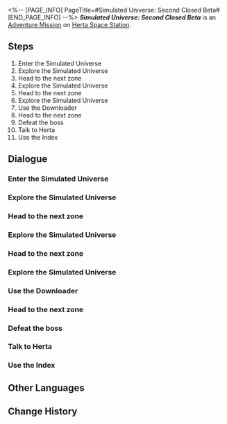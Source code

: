 <%-- [PAGE_INFO]
PageTitle=#Simulated Universe: Second Closed Beta#
[END_PAGE_INFO] --%>
{{Stub|Dialogue.}}
{{Mission Infobox
|id            = 4030002
|title         = 
|image         = <!--Mission Simulated Universe Second Closed Beta.png-->
|type          = Adventure
|event_name    = 
|chapter       = 
|requirements  = [[Trailblaze Mission]] ''[[Simulated Universe: First Closed Beta]]'' completed
|summary       = <!--official mission summary from Fate's Atlas-->
|characters    = Trailblazer
|startLocation = [[Herta Space Station]] - [[Herta's Office]]
|world         = Herta Space Station
|area          = Herta's Office
|prev          = 
|next          = 
|rewards       = Trailblaze EXP*1,000; Stellar Jade*50; Adventure Log*3; Condensed Aether*3; Credit*15,000
}}
'''''Simulated Universe: Second Closed Beta''''' is an [[Adventure Mission]] on [[Herta Space Station]].

==Steps==
# Enter the Simulated Universe
# Explore the Simulated Universe
# Head to the next zone
# Explore the Simulated Universe
# Head to the next zone
# Explore the Simulated Universe
# Use the Downloader
# Head to the next zone
# Defeat the boss
# Talk to Herta
# Use the Index

<!--
==Gameplay Notes==

--><!--
==Trial Character==

-->
==Dialogue==
{{Stub Dialogue}}

===Enter the Simulated Universe===
{{Mission Description|type=adventure|location=Herta's Office|Herta asks you to enter the Simulated Universe created by the Genius Society while pretending to be the Aeon of Trailblaze, and try to glean the secret of Aeons and Paths from the simulated Aeons.}}
{{Dialogue Start}}
:{{tx}}
{{Dialogue End}}

===Explore the Simulated Universe===
{{Dialogue Start}}
:{{tx}}
{{Dialogue End}}

===Head to the next zone===
{{Dialogue Start}}
:{{tx}}
{{Dialogue End}}

===Explore the Simulated Universe===
{{Dialogue Start}}
:{{tx}}
{{Dialogue End}}

===Head to the next zone===
{{Dialogue Start}}
:{{tx}}
{{Dialogue End}}

===Explore the Simulated Universe===
{{Dialogue Start}}
:{{tx}}
{{Dialogue End}}

===Use the Downloader===
{{Dialogue Start}}
:{{tx}}
{{Dialogue End}}

===Head to the next zone===
{{Dialogue Start}}
:{{tx}}
{{Dialogue End}}

===Defeat the boss===
{{Dialogue Start}}
:{{tx}}
{{Dialogue End}}

===Talk to Herta===
{{Dialogue Start}}
:{{tx}}
{{Dialogue End}}

===Use the Index===
{{Dialogue Start}}
:{{tx}}
{{Dialogue End}}

==Other Languages==
{{Other Languages
|en   = Simulated Universe: Second Closed Beta
|zhs  = 模拟宇宙•漫游测试
|zht  = 模擬宇宙•漫遊測試
|ja   = 模擬宇宙・巡星テスト
|ko   = 시뮬레이션 우주•2차 클로즈 베타
|es   = Universo Simulado: segunda beta cerrada
|fr   = Univers simulé&nbsp;: Deuxième bêta fermée
|ru   = Виртуальная вселенная: Второй бета-тест
|th   = Simulated Universe: การทดสอบประสิทธิภาพ
|vi   = Vũ Trụ Mô Phỏng - Thử Nghiệm Close Beta
|de   = Universum-Simulation: Zweite geschlossene Beta
|id   = Simulated Universe: Tes Penjelajahan
|pt   = Universo Simulado: Segundo Beta Fechado
}}

==Change History==
{{Change History|1.0}}

